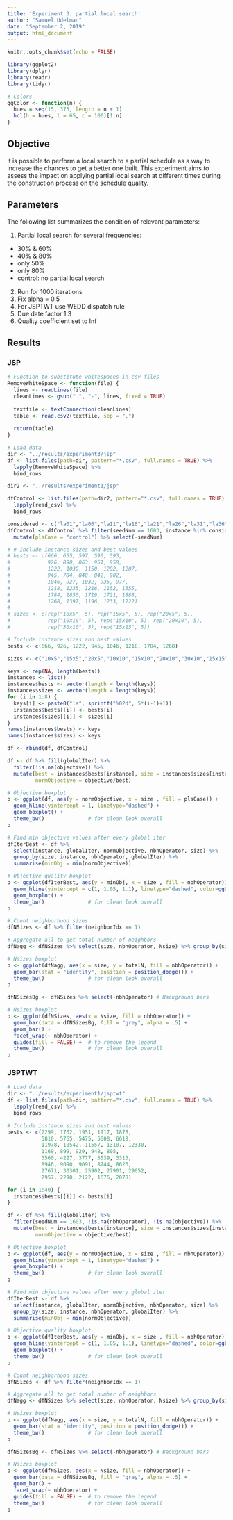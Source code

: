 ```yaml
---
title: 'Experiment 3: partial local search'
author: "Samuel Udelman"
date: "September 2, 2019"
output: html_document
---
```


```r
knitr::opts_chunk$set(echo = FALSE)
```

```r
library(ggplot2)
library(dplyr)
library(readr)
library(tidyr)

# Colors
ggColor <- function(n) {
  hues = seq(15, 375, length = n + 1)
  hcl(h = hues, l = 65, c = 100)[1:n]
}

```

## Objective

it is possible to perform a local search to a partial schedule as a way to increase the chances to get a better one built. This experiment aims to assess the impact on applying partial local search at different times during the construction process on the schedule quality.

## Parameters
The following list summarizes the condition of relevant parameters:

1. Partial local search for several frequencies: 
  - 30% & 60%
  - 40% & 80%
  - only 50%
  - only 80%
  - control: no partial local search
2. Run for 1000 iterations
3. Fix alpha = 0.5
4. For JSPTWT use WEDD dispatch rule
5. Due date factor 1.3
6. Quality coefficient set to Inf

## Results

### JSP

```r
# Function to substitute whitespaces in csv files
RemoveWhiteSpace <- function(file) {
  lines <- readLines(file)
  cleanLines <- gsub(" ", "-", lines, fixed = TRUE)
  
  textfile <- textConnection(cleanLines)
  table <- read.csv2(textfile, sep = ",")
  
  return(table)
}

# Load data
dir <- "../results/experiment3/jsp"
df <- list.files(path=dir, pattern="*.csv", full.names = TRUE) %>% 
  lapply(RemoveWhiteSpace) %>% 
  bind_rows 

dir2 <- "../results/experiment1/jsp"

dfControl <- list.files(path=dir2, pattern="*.csv", full.names = TRUE) %>% 
  lapply(read_csv) %>% 
  bind_rows 

considered <- c("la01","la06","la11","la16","la21","la26","la31","la36")
dfControl <- dfControl %>% filter(seedNum == 1603, instance %in% considered) %>%
  mutate(plsCase = "control") %>% select(-seedNum)

# # Include instance sizes and best values
# bests <- c(666, 655, 597, 590, 593,
#            926, 890, 863, 951, 958,
#            1222, 1039, 1150, 1292, 1207,
#            945, 784, 848, 842, 902,
#            1046, 927, 1032, 935, 977,
#            1218, 1235, 1216, 1152, 1355,
#            1784, 1850, 1719, 1721, 1888,
#            1268, 1397, 1196, 1233, 1222)
# 
# sizes <- c(rep("10x5", 5), rep("15x5", 5), rep("20x5", 5),
#            rep("10x10", 5), rep("15x10", 5), rep("20x10", 5),
#            rep("30x10", 5), rep("15x15", 5))

# Include instance sizes and best values
bests <- c(666, 926, 1222, 945, 1046, 1218, 1784, 1268)

sizes <- c("10x5","15x5","20x5","10x10","15x10","20x10","30x10","15x15")

keys <- rep(NA, length(bests))
instances <- list()
instances$bests <- vector(length = length(keys))
instances$sizes <- vector(length = length(keys))
for (i in 1:8) {
  keys[i] <- paste0("la", sprintf("%02d", 5*(i-1)+1))
  instances$bests[[i]] <- bests[i]
  instances$sizes[[i]] <- sizes[i]
}
names(instances$bests) <- keys
names(instances$sizes) <- keys

df <- rbind(df, dfControl)

df <- df %>% fill(globalIter) %>%
  filter(!is.na(objective)) %>%
  mutate(best = instances$bests[instance], size = instances$sizes[instance],
         normObjective = objective/best)
```

```r
# Objective boxplot
p <- ggplot(df, aes(y = normObjective, x = size , fill = plsCase)) + 
  geom_hline(yintercept = 1, linetype="dashed") +
  geom_boxplot() +
  theme_bw()              # for clean look overall
p
```

```r
# Find min objective values after every global iter
dfIterBest <- df %>% 
  select(instance, globalIter, normObjective, nbhOperator, size) %>%
  group_by(size, instance, nbhOperator, globalIter) %>%
  summarise(minObj = min(normObjective))

# Objective quality boxplot
p <- ggplot(dfIterBest, aes(y = minObj, x = size , fill = nbhOperator)) + 
  geom_hline(yintercept = c(1, 1.05, 1.1), linetype="dashed", color=ggColor(3)) +
  geom_boxplot() +
  theme_bw()              # for clean look overall
p
```

```r
# Count neighborhood sizes
dfNSizes <- df %>% filter(neighborIdx == 1)

# Aggregate all to get total number of neighbors
dfNagg <- dfNSizes %>% select(size, nbhOperator, Nsize) %>% group_by(size, nbhOperator) %>% summarise(totalN = sum(Nsize))

# Nsizes boxplot
p <- ggplot(dfNagg, aes(x = size, y = totalN, fill = nbhOperator)) +
  geom_bar(stat = "identity", position = position_dodge()) +
  theme_bw()              # for clean look overall
p
```

```r

dfNSizesBg <- dfNSizes %>% select(-nbhOperator) # Background bars

# Nsizes boxplot
p <- ggplot(dfNSizes, aes(x = Nsize, fill = nbhOperator)) +
  geom_bar(data = dfNSizesBg, fill = "grey", alpha = .5) +
  geom_bar() +
  facet_wrap(~ nbhOperator) +
  guides(fill = FALSE) +  # to remove the legend
  theme_bw()              # for clean look overall
p
```

### JSPTWT

```r
# Load data
dir <- "../results/experiment1/jsptwt"
df <- list.files(path=dir, pattern="*.csv", full.names = TRUE) %>% 
  lapply(read_csv) %>% 
  bind_rows 

# Include instance sizes and best values
bests <- c(2299, 1762, 1951, 1917, 1878,
           5810, 5765, 5475, 5608, 6618,
           11978, 10542, 11557, 13107, 12330,
           1169, 899, 929, 948, 805, 
           3560, 4227, 3777, 3539, 3313,
           8946, 9090, 9091, 8744, 8626,
           27671, 30301, 25902, 27901, 29652,
           2957, 2290, 2122, 1676, 2078)

for (i in 1:40) {
  instances$bests[[i]] <- bests[i]
}

df <- df %>% fill(globalIter) %>% 
  filter(seedNum == 1603, !is.na(nbhOperator), !is.na(objective)) %>% 
  mutate(best = instances$bests[instance], size = instances$sizes[instance], 
         normObjective = objective/best)
```

```r
# Objective boxplot
p <- ggplot(df, aes(y = normObjective, x = size , fill = nbhOperator)) + 
  geom_hline(yintercept = 1, linetype="dashed") +
  geom_boxplot() +
  theme_bw()              # for clean look overall
p
```

```r
# Find min objective values after every global iter
dfIterBest <- df %>% 
  select(instance, globalIter, normObjective, nbhOperator, size) %>%
  group_by(size, instance, nbhOperator, globalIter) %>%
  summarise(minObj = min(normObjective))

# Objective quality boxplot
p <- ggplot(dfIterBest, aes(y = minObj, x = size , fill = nbhOperator)) + 
  geom_hline(yintercept = c(1, 1.05, 1.1), linetype="dashed", color=ggColor(3)) +
  geom_boxplot() +
  theme_bw()              # for clean look overall
p
```

```r
# Count neighborhood sizes
dfNSizes <- df %>% filter(neighborIdx == 1)

# Aggregate all to get total number of neighbors
dfNagg <- dfNSizes %>% select(size, nbhOperator, Nsize) %>% group_by(size, nbhOperator) %>% summarise(totalN = sum(Nsize))

# Nsizes boxplot
p <- ggplot(dfNagg, aes(x = size, y = totalN, fill = nbhOperator)) +
  geom_bar(stat = "identity", position = position_dodge()) +
  theme_bw()              # for clean look overall
p
```

```r

dfNSizesBg <- dfNSizes %>% select(-nbhOperator) # Background bars

# Nsizes boxplot
p <- ggplot(dfNSizes, aes(x = Nsize, fill = nbhOperator)) +
  geom_bar(data = dfNSizesBg, fill = "grey", alpha = .5) +
  geom_bar() +
  facet_wrap(~ nbhOperator) +
  guides(fill = FALSE) +  # to remove the legend
  theme_bw()              # for clean look overall
p
```
